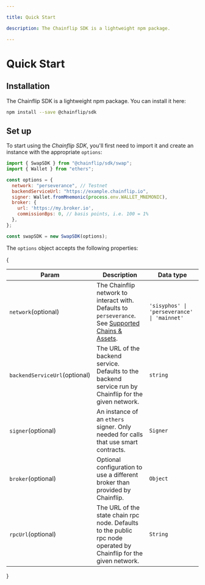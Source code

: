 ```yaml
---

title: Quick Start

description: The Chainflip SDK is a lightweight npm package.

---
```


# Quick Start

## Installation

The Chainflip SDK is a lightweight npm package. You can install it here:

```bash copy
npm install --save @chainflip/sdk
```

## Set up

To start using the _Chainflip SDK_, you'll first need to import it and create an instance with the appropriate `options`:

```javascript
import { SwapSDK } from "@chainflip/sdk/swap";
import { Wallet } from "ethers";

const options = {
  network: "perseverance", // Testnet
  backendServiceUrl: "https://example.chainflip.io",
  signer: Wallet.fromMnemonic(process.env.WALLET_MNEMONIC),
  broker: {
    url: 'https://my.broker.io',
    commissionBps: 0, // basis points, i.e. 100 = 1%
  },
};

const swapSDK = new SwapSDK(options);
```

The `options` object accepts the following properties:

{<table>
  <thead>
    <tr>
      <th width="223">Param</th><th width="476">Description</th><th width="244.33333333333331">Data type</th>
    </tr>
  </thead>
  <tbody>
    <tr>
      <td><code>network</code><span class="param-optional-label">(optional)</span></td>
      <td>The Chainflip network to interact with. Defaults to <code>perseverance</code>. See <a href="../../supported-chains-and-assets#chainflip-networks">Supported Chains & Assets</a>.</td>
      <td><code>'sisyphos' | 'perseverance' | 'mainnet'</code></td>
    </tr>
    <tr>
      <td><code>backendServiceUrl</code><span class="param-optional-label">(optional)</span></td>
      <td>The URL of the backend service. Defaults to the backend service run by Chainflip for the given network.</td>
      <td><code>string</code></td>
    </tr>
    <tr>
      <td><code>signer</code><span class="param-optional-label">(optional)</span></td>
      <td>An instance of an <code>ethers</code> signer. Only needed for calls that use smart contracts.</td>
      <td><code>Signer</code></td>
    </tr>
    <tr>
      <td><code>broker</code><span class="param-optional-label">(optional)</span></td>
      <td>Optional configuration to use a different broker than provided by Chainflip.</td>
      <td>
        <code>Object</code>
      </td>
    </tr>
    <tr>
      <td><code>rpcUrl</code><span class="param-optional-label">(optional)</span></td>
      <td>The URL of the state chain rpc node. Defaults to the public rpc node operated by Chainflip for the given network.</td>
      <td>
        <code>String</code>
      </td>
    </tr>
  </tbody>
</table>}
